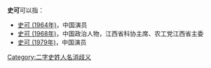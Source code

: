 '''史可'''可以指：
* [[史可_(1964年)|史可 (1964年)]]，中国演员
* [[史可_(1968年)|史可 (1968年)]]，中国政治人物，江西省科协主席、农工党江西省主委
* [[史可_(1979年)|史可 (1979年)]]，中国演员

{{disambig}}

[[Category:二字史姓人名消歧义|Category:二字史姓人名消歧义]]